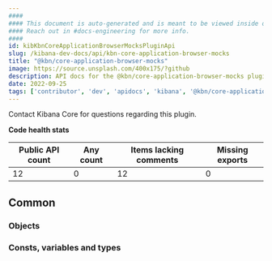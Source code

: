 ```yaml
---
####
#### This document is auto-generated and is meant to be viewed inside our experimental, new docs system.
#### Reach out in #docs-engineering for more info.
####
id: kibKbnCoreApplicationBrowserMocksPluginApi
slug: /kibana-dev-docs/api/kbn-core-application-browser-mocks
title: "@kbn/core-application-browser-mocks"
image: https://source.unsplash.com/400x175/?github
description: API docs for the @kbn/core-application-browser-mocks plugin
date: 2022-09-25
tags: ['contributor', 'dev', 'apidocs', 'kibana', '@kbn/core-application-browser-mocks']
---
```




Contact Kibana Core for questions regarding this plugin.

**Code health stats**

| Public API count  | Any count | Items lacking comments | Missing exports |
|-------------------|-----------|------------------------|-----------------|
| 12 | 0 | 12 | 0 |

## Common

### Objects
<DocDefinitionList data={kbnCoreApplicationBrowserMocksObj.common.objects}/>

### Consts, variables and types
<DocDefinitionList data={kbnCoreApplicationBrowserMocksObj.common.misc}/>

